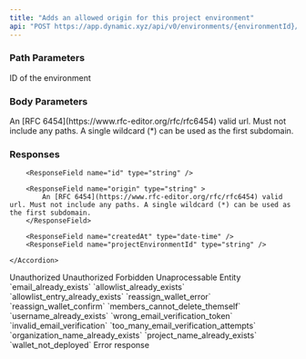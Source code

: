 ```yaml
---
title: "Adds an allowed origin for this project environment"
api: "POST https://app.dynamic.xyz/api/v0/environments/{environmentId}/origins"
---
```


### Path Parameters

<ParamField path="environmentId" type="string" required>
  ID of the environment
</ParamField>

### Body Parameters

<ParamField body="origin" type="string" required>
  An [RFC 6454](https://www.rfc-editor.org/rfc/rfc6454) valid url. Must not
  include any paths. A single wildcard (*) can be used as the first subdomain.
</ParamField>

### Responses

<Tabs>

<Tab title="🟢 200">

<ResponseField name="origins" type="array of objects" >
    <Accordion title="Show properties" >

        <ResponseField name="id" type="string" />

        <ResponseField name="origin" type="string" >
            An [RFC 6454](https://www.rfc-editor.org/rfc/rfc6454) valid url. Must not include any paths. A single wildcard (*) can be used as the first subdomain.
        </ResponseField>

        <ResponseField name="createdAt" type="date-time" />
        <ResponseField name="projectEnvironmentId" type="string" />

    </Accordion>

</ResponseField>

</Tab>

<Tab title="🔴 400">
Unauthorized

<ResponseField name="error" type="string" />
<ResponseField name="status" type="number" />

</Tab>

<Tab title="🔴 401">
Unauthorized

  <ResponseField name="" type="string" />
</Tab>

<Tab title="🔴 403">
Forbidden

  <ResponseField name="error" type="string" />
</Tab>

<Tab title="🔴 422">
Unaprocessable Entity

<ResponseField name="error" type="string" required />

<ResponseField name="code" type="string">
  `email_already_exists` `allowlist_already_exists`
  `allowlist_entry_already_exists` `reassign_wallet_error`
  `reassign_wallet_confirm` `members_cannot_delete_themself`
  `username_already_exists` `wrong_email_verification_token`
  `invalid_email_verification` `too_many_email_verification_attempts`
  `organization_name_already_exists` `project_name_already_exists`
  `wallet_not_deployed`
</ResponseField>

</Tab>

<Tab title="🔴 500">
Error response

<ResponseField name="error" type="string" />
 
</Tab>

</Tabs>

